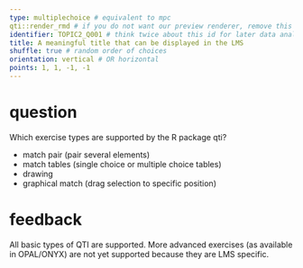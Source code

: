 ```yaml
---
type: multiplechoice # equivalent to mpc
qti::render_rmd # if you do not want our preview renderer, remove this
identifier: TOPIC2_Q001 # think twice about this id for later data analysis!
title: A meaningful title that can be displayed in the LMS
shuffle: true # random order of choices
orientation: vertical # OR horizontal
points: 1, 1, -1, -1
---
```


# question

Which exercise types are supported by the R package qti?

- match pair (pair several elements)
- match tables (single choice or multiple choice tables)
- drawing
- graphical match (drag selection to specific position)

# feedback

All basic types of QTI are supported. More advanced exercises (as available in OPAL/ONYX) are not yet supported because they are LMS specific.
